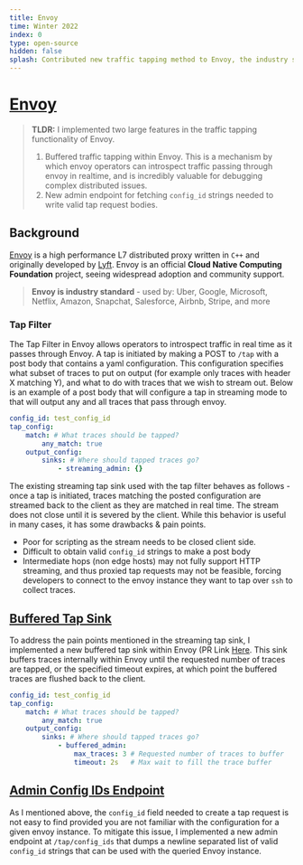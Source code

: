 ```yaml
---
title: Envoy
time: Winter 2022
index: 0
type: open-source
hidden: false
splash: Contributed new traffic tapping method to Envoy, the industry standard high performance L7 proxy maintained by the CNCF
---
```


# [Envoy](https://github.com/envoyproxy/envoy)

> **TLDR:** I implemented two large features in the traffic tapping functionality of Envoy.
> 1. Buffered traffic tapping within Envoy. This is a mechanism by which envoy operators can introspect traffic passing through envoy in realtime, and is incredibly valuable for debugging complex distributed issues.
> 2. New admin endpoint for fetching `config_id` strings needed to write valid tap request bodies.

## Background

[Envoy](https://github.com/envoyproxy/envoy) is a high performance L7 distributed proxy written in `C++` and originally developed by [Lyft](https://www.lyft.com/). Envoy is an official **Cloud Native Computing Foundation** project, seeing widespread adoption and community support.

> **Envoy is industry standard** - used by: Uber, Google, Microsoft, Netflix, Amazon, Snapchat, Salesforce, Airbnb, Stripe, and more


### Tap Filter

The Tap Filter in Envoy allows operators to introspect traffic in real time as it passes through Envoy. A tap is initiated by making a POST to `/tap` with a post body that contains a yaml configuration. This configuration specifies what subset of traces to put on output (for example only traces with header X matching Y), and what to do with traces that we wish to stream out. Below is an example of a post body that will configure a tap in streaming mode to that will output any and all traces that pass through envoy.

```yaml
config_id: test_config_id
tap_config:
	match: # What traces should be tapped?
		any_match: true
	output_config:
		sinks: # Where should tapped traces go?
			- streaming_admin: {}
```

The existing streaming tap sink used with the tap filter behaves as follows - once a tap is initiated, traces matching the posted configuration are streamed back to the client as they are matched in real time. The stream does not close until it is severed by the client. While this behavior is useful in many cases, it has some drawbacks & pain points.

- Poor for scripting as the stream needs to be closed client side.
- Difficult to obtain valid `config_id` strings to make a post body
- Intermediate hops (non edge hosts) may not fully support HTTP streaming, and thus proxied tap requests may not be feasible, forcing developers to connect to the envoy instance they want to tap over `ssh` to collect traces.


## [Buffered Tap Sink](https://github.com/envoyproxy/envoy/pull/20142)

To address the pain points mentioned in the streaming tap sink, I implemented a new buffered tap sink within Envoy (PR Link [Here](https://github.com/envoyproxy/envoy/pull/20142). This sink buffers traces internally within Envoy until the requested number of traces are tapped, or the specified timeout expires, at which point the buffered traces are flushed back to the client.

```yaml
config_id: test_config_id
tap_config:
	match: # What traces should be tapped?
		any_match: true
	output_config:
		sinks: # Where should tapped traces go?
			- buffered_admin:
				max_traces: 3 # Requested number of traces to buffer
				timeout: 2s   # Max wait to fill the trace buffer
```

## [Admin Config IDs Endpoint](https://github.com/envoyproxy/envoy/issues/19942)

As I mentioned above, the `config_id` field needed to create a tap request is not easy to find provided you are not familiar with the configuration for a given envoy instance. To mitigate this issue, I implemented a new admin endpoint at `/tap/config_ids` that dumps a newline separated list of valid `config_id` strings that can be used with the queried Envoy instance.
